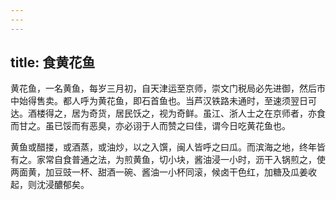 ```yaml
---
---
---
```

title: 食黄花鱼
---



黄花鱼，一名黄鱼，每岁三月初，自天津运至京师，崇文门税局必先进御，然后市中始得售卖。都人呼为黄花鱼，即石首鱼也。当芦汉铁路未通时，至速须翌日可达。酒楼得之，居为奇货，居民饫之，视为奇鲜。虽江、浙人士之在京师者，亦食而甘之。虽已馁而有恶臭，亦必诩于人而赞之曰佳，谓今日吃黄花鱼也。

黄鱼或醋搂，或酒蒸，或油炒，以之入馔，闽人皆呼之曰瓜。而滨海之地，终年皆有之。家常自食普通之法，为煎黄鱼，切小块，酱油浸一小时，沥干入锅煎之，使两面黄，加豆豉一杯、甜酒一碗、酱油一小杯同滚，候卤干色红，加糖及瓜姜收起，则沈浸醲郁矣。